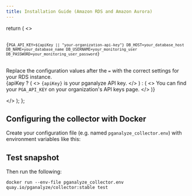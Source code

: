 ```yaml
---
title: Installation Guide (Amazon RDS and Amazon Aurora)
---
```


  return (
    <>
      <pre>
        <code>
          {`PGA_API_KEY=${apiKey || "your-organization-api-key"}
DB_HOST=your_database_host
DB_NAME=your_database_name
DB_USERNAME=your_monitoring_user
DB_PASSWORD=your_monitoring_user_password`}
        </code>
      </pre>
      <p>
        Replace the configuration values after the <code>=</code> with the
        correct settings for your RDS instance.
        <br />
        {apiKey ? (
          <>
            <code>{apiKey}</code> is your pganalyze API key.
          </>
        ) : (
          <>
            You can find your <code>PGA_API_KEY</code> on your
            organization&apos;s API keys page.
          </>
        )}
      </p>
    </>
  );
};

## Configuring the collector with Docker

Create your configuration file (e.g. named `pganalyze_collector.env`) with environment variables like this:

<CollectorDotEnv apiKey={props.apiKey} />

## Test snapshot

Then run the following:

```
docker run --env-file pganalyze_collector.env quay.io/pganalyze/collector:stable test
```
